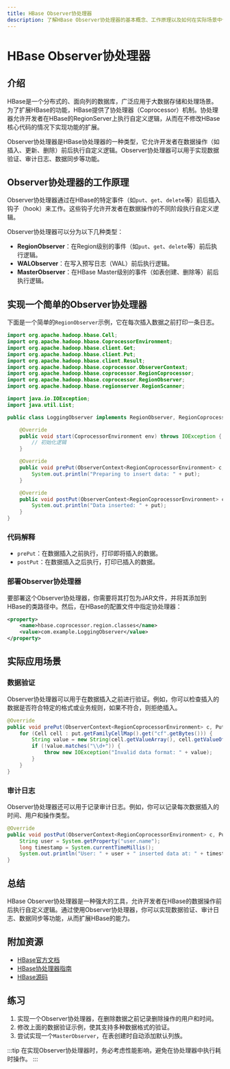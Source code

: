 ```yaml
---
title: HBase Observer协处理器
description: 了解HBase Observer协处理器的基本概念、工作原理以及如何在实际场景中使用它来扩展HBase的功能。
---
```


# HBase Observer协处理器

## 介绍

HBase是一个分布式的、面向列的数据库，广泛应用于大数据存储和处理场景。为了扩展HBase的功能，HBase提供了协处理器（Coprocessor）机制。协处理器允许开发者在HBase的RegionServer上执行自定义逻辑，从而在不修改HBase核心代码的情况下实现功能的扩展。

Observer协处理器是HBase协处理器的一种类型，它允许开发者在数据操作（如插入、更新、删除）前后执行自定义逻辑。Observer协处理器可以用于实现数据验证、审计日志、数据同步等功能。

## Observer协处理器的工作原理

Observer协处理器通过在HBase的特定事件（如`put`、`get`、`delete`等）前后插入钩子（hook）来工作。这些钩子允许开发者在数据操作的不同阶段执行自定义逻辑。

Observer协处理器可以分为以下几种类型：

- **RegionObserver**：在Region级别的事件（如`put`、`get`、`delete`等）前后执行逻辑。
- **WALObserver**：在写入预写日志（WAL）前后执行逻辑。
- **MasterObserver**：在HBase Master级别的事件（如表创建、删除等）前后执行逻辑。

## 实现一个简单的Observer协处理器

下面是一个简单的`RegionObserver`示例，它在每次插入数据之前打印一条日志。

```java
import org.apache.hadoop.hbase.Cell;
import org.apache.hadoop.hbase.CoprocessorEnvironment;
import org.apache.hadoop.hbase.client.Get;
import org.apache.hadoop.hbase.client.Put;
import org.apache.hadoop.hbase.client.Result;
import org.apache.hadoop.hbase.coprocessor.ObserverContext;
import org.apache.hadoop.hbase.coprocessor.RegionCoprocessor;
import org.apache.hadoop.hbase.coprocessor.RegionObserver;
import org.apache.hadoop.hbase.regionserver.RegionScanner;

import java.io.IOException;
import java.util.List;

public class LoggingObserver implements RegionObserver, RegionCoprocessor {

    @Override
    public void start(CoprocessorEnvironment env) throws IOException {
        // 初始化逻辑
    }

    @Override
    public void prePut(ObserverContext<RegionCoprocessorEnvironment> c, Put put, WALEdit edit, Durability durability) throws IOException {
        System.out.println("Preparing to insert data: " + put);
    }

    @Override
    public void postPut(ObserverContext<RegionCoprocessorEnvironment> c, Put put, WALEdit edit, Durability durability) throws IOException {
        System.out.println("Data inserted: " + put);
    }
}
```

### 代码解释

- `prePut`：在数据插入之前执行，打印即将插入的数据。
- `postPut`：在数据插入之后执行，打印已插入的数据。

### 部署Observer协处理器

要部署这个Observer协处理器，你需要将其打包为JAR文件，并将其添加到HBase的类路径中。然后，在HBase的配置文件中指定协处理器：

```xml
<property>
    <name>hbase.coprocessor.region.classes</name>
    <value>com.example.LoggingObserver</value>
</property>
```

## 实际应用场景

### 数据验证

Observer协处理器可以用于在数据插入之前进行验证。例如，你可以检查插入的数据是否符合特定的格式或业务规则，如果不符合，则拒绝插入。

```java
@Override
public void prePut(ObserverContext<RegionCoprocessorEnvironment> c, Put put, WALEdit edit, Durability durability) throws IOException {
    for (Cell cell : put.getFamilyCellMap().get("cf".getBytes())) {
        String value = new String(cell.getValueArray(), cell.getValueOffset(), cell.getValueLength());
        if (!value.matches("\\d+")) {
            throw new IOException("Invalid data format: " + value);
        }
    }
}
```

### 审计日志

Observer协处理器还可以用于记录审计日志。例如，你可以记录每次数据插入的时间、用户和操作类型。

```java
@Override
public void postPut(ObserverContext<RegionCoprocessorEnvironment> c, Put put, WALEdit edit, Durability durability) throws IOException {
    String user = System.getProperty("user.name");
    long timestamp = System.currentTimeMillis();
    System.out.println("User: " + user + " inserted data at: " + timestamp);
}
```

## 总结

HBase Observer协处理器是一种强大的工具，允许开发者在HBase的数据操作前后执行自定义逻辑。通过使用Observer协处理器，你可以实现数据验证、审计日志、数据同步等功能，从而扩展HBase的能力。

## 附加资源

- [HBase官方文档](https://hbase.apache.org/)
- [HBase协处理器指南](https://hbase.apache.org/book.html#coprocessors)
- [HBase源码](https://github.com/apache/hbase)

## 练习

1. 实现一个Observer协处理器，在删除数据之前记录删除操作的用户和时间。
2. 修改上面的数据验证示例，使其支持多种数据格式的验证。
3. 尝试实现一个`MasterObserver`，在表创建时自动添加默认列族。

:::tip
在实现Observer协处理器时，务必考虑性能影响，避免在协处理器中执行耗时操作。
:::